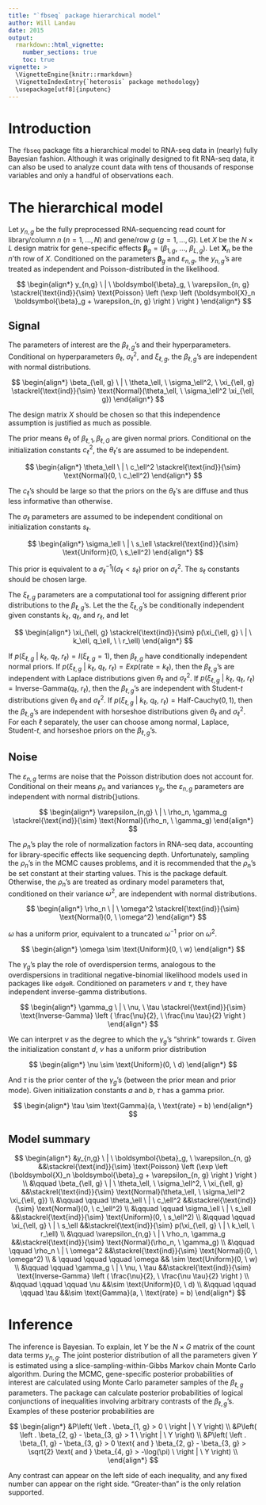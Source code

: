 ```yaml
---
title: "`fbseq` package hierarchical model"
author: Will Landau
date: 2015
output: 
  rmarkdown::html_vignette:
    number_sections: true
    toc: true
vignette: >
  \VignetteEngine{knitr::rmarkdown}
  \VignetteIndexEntry{`heterosis` package methodology}
  \usepackage[utf8]{inputenc}
---
```


\providecommand{\e}{\varepsilon}
\providecommand{\nv}{{}^{-1}}
\providecommand{\ov}[1]{\overline{#1}}
\providecommand{\q}{$\quad$ \newline}
\providecommand{\rt}{\rightarrow}
\providecommand{\vc}[1]{\boldsymbol{#1}}
\providecommand{\wh}[1]{\widehat{#1}}

# Introduction

The `fbseq` package fits a hierarchical model to RNA-seq data in (nearly) fully Bayesian fashion. Although it was originally designed to fit RNA-seq data, it can also be used to analyze count data with tens of thousands of response variables and only a handful of observations each.

# The hierarchical model

Let $y_{n, g}$ be the fully preprocessed RNA-sequencing read count for library/column $n$ ($n = 1, \ldots, N)$ and gene/row $g$ ($g = 1, \ldots, G)$. Let $X$ be the $N \times L$ design matrix for gene-specific effects $\boldsymbol{\beta}_g = (\beta_{1, g}, \ \ldots, \ \beta_{L, g})$. Let $\boldsymbol{X}_n$ be the $n$'th row of $X$. Conditioned on the parameters $\boldsymbol{\beta}_{ g}$ and $\e_{n, g}$, the $y_{n, g}$'s are treated as independent and Poisson-distributed in the likelihood.

$$ \begin{align*}
y_{n,g} \ | \ \boldsymbol{\beta}_g, \ \e_{n, g} \stackrel{\text{ind}}{\sim} \text{Poisson} \left (\exp \left (\boldsymbol{X}_n \boldsymbol{\beta}_g + \e_{n, g} \right ) \right )
\end{align*} $$

## Signal

The parameters of interest are the $\beta_{\ell, g}$'s and their hyperparameters. Conditional on hyperparameters $\theta_\ell$, $\sigma_\ell^2$, and $\xi_{\ell, g}$, the $\beta_{\ell, g}$'s are independent with normal distributions.

$$ \begin{align*}
\beta_{\ell, g} \ | \ \theta_\ell, \ \sigma_\ell^2, \ \xi_{\ell, g} \stackrel{\text{ind}}{\sim} \text{Normal}(\theta_\ell, \ \sigma_\ell^2 \xi_{\ell, g})
\end{align*} $$

The design matrix $X$ should be chosen so that this independence assumption is justified as much as possible.

The prior means $\theta_\ell$ of $\beta_{\ell, 1}, \beta_{\ell, G}$ are given normal priors. Conditional on the initialization constants $c_\ell^2$, the $\theta_\ell$'s are assumed to be independent.


$$ \begin{align*}
\theta_\ell \ | \ c_\ell^2 \stackrel{\text{ind}}{\sim} \text{Normal}(0, \ c_\ell^2)
\end{align*} $$

The $c_\ell$'s should be large so that the priors on the $\theta_\ell$'s are diffuse and thus less informative than otherwise.

The $\sigma_\ell$ parameters are assumed to be independent conditional on initialization constants $s_\ell$.

$$ \begin{align*}
\sigma_\ell \ | \ s_\ell \stackrel{\text{ind}}{\sim} \text{Uniform}(0, \ s_\ell^2)
\end{align*} $$

This prior is equivalent to a $\sigma_\ell^{-1} \text{I}(\sigma_\ell < s_\ell)$ prior on $\sigma_\ell^2$. The $s_\ell$ constants should be chosen large. 


The $\xi_{\ell, g}$ parameters are a computational tool for assigning different prior distributions to the $\beta_{\ell, g}$'s. Let the the $\xi_{\ell, g}$'s be conditionally independent given constants $k_\ell$, $q_\ell$, and $r_\ell$, and let 

$$ \begin{align*}
\xi_{\ell, g} \stackrel{\text{ind}}{\sim} p(\xi_{\ell, g} \ | \ k_\ell, q_\ell, \ \ r_\ell)
\end{align*} $$

If $p(\xi_{\ell, g} \ | \ k_\ell, \ q_\ell, \ r_\ell) = I(\xi_{\ell, g} = 1)$, then $\beta_{\ell, g}$ have conditionally independent normal priors. If $p(\xi_{\ell, g} \ | \ k_\ell, \ q_\ell, \ r_\ell) = Exp(\text{rate} = k_\ell)$, then the $\beta_{\ell, g}$'s are independent with Laplace distributions given $\theta_\ell$ and $\sigma_\ell^2$. If $p(\xi_{\ell, g} \ | \ k_\ell, \ q_\ell, \ r_\ell) = \text{Inverse-Gamma}(q_\ell, \ r_\ell)$, then the $\beta_{\ell, g}$'s are independent with Student-$t$ distributions given $\theta_\ell$ and $\sigma_\ell^2$. If $p(\xi_{\ell, g} \ | \ k_\ell, \ q_\ell, \ r_\ell) = \text{Half-Cauchy}(0, 1)$, then the $\beta_{\ell, g}$'s are independent with horseshoe distributions given $\theta_\ell$ and $\sigma_\ell^2$. For each $\ell$ separately, the user can choose among normal, Laplace, Student-$t$, and horseshoe priors on the $\beta_{\ell, g}$'s.


## Noise

The $\e_{n, g}$ terms are noise that the Poisson distribution does not account for. Conditional on their means $\rho_n$ and variances $\gamma_g$, the $\e_{n, g}$ parameters are independent with normal distrib{}utions.

$$ \begin{align*}
\e_{n,g} \ | \ \rho_n, \gamma_g \stackrel{\text{ind}}{\sim} \text{Normal}(\rho_n, \ \gamma_g)
\end{align*} $$

The $\rho_n$'s play the role of normalization factors in RNA-seq data, accounting for library-specific effects like sequencing depth. Unfortunately, sampling the $\rho_n$'s in the MCMC causes problems, and it is recommended that the $\rho_n$'s be set constant at their starting values. This is the package default. Otherwise, the $\rho_n$'s are treated as ordinary model parameters that, conditioned on their variance $\omega^2$, are independent with normal distributions.

$$ \begin{align*}
\rho_n \ | \ \omega^2 \stackrel{\text{ind}}{\sim} \text{Normal}(0, \ \omega^2)
\end{align*} $$

$\omega$ has a uniform prior, equivalent to a truncated $\omega^{-1}$ prior on $\omega^2$.

$$ \begin{align*}
\omega \sim \text{Uniform}(0, \ w)
\end{align*} $$

The $\gamma_g$'s play the role of overdispersion terms, analogous to the overdispersions in traditional negative-binomial likelihood models used in packages like `edgeR`. Conditioned on parameters $\nu$ and $\tau$, they have independent inverse-gamma distributions.

$$ \begin{align*}
\gamma_g \ | \ \nu, \ \tau \stackrel{\text{ind}}{\sim} \text{Inverse-Gamma} \left ( \frac{\nu}{2}, \ \frac{\nu \tau}{2} \right )
\end{align*} $$

We can interpret $\nu$ as the degree to which the $\gamma_g$'s "shrink" towards $\tau$. Given the initialization constant $d$, $\nu$ has a uniform prior distribution

$$ \begin{align*}
\nu \sim \text{Uniform}(0, \ d)
\end{align*} $$

And $\tau$ is the prior center of the $\gamma_g$'s (between the prior mean and prior mode). Given initialization constants $a$ and $b$, $\tau$ has a gamma prior.

$$ \begin{align*}
\tau \sim \text{Gamma}(a, \ \text{rate} = b)
\end{align*} $$

## Model summary


$$ \begin{align*}
&y_{n,g} \ | \ \boldsymbol{\beta}_g, \ \e_{n, g} &&\stackrel{\text{ind}}{\sim} \text{Poisson} \left (\exp \left (\boldsymbol{X}_n \boldsymbol{\beta}_g + \e_{n, g} \right ) \right ) \\
&\qquad \beta_{\ell, g} \ | \ \theta_\ell, \ \sigma_\ell^2, \ \xi_{\ell, g} &&\stackrel{\text{ind}}{\sim} \text{Normal}(\theta_\ell, \ \sigma_\ell^2 \xi_{\ell, g}) \\
&\qquad \qquad \theta_\ell \ | \ c_\ell^2 &&\stackrel{\text{ind}}{\sim} \text{Normal}(0, \ c_\ell^2) \\
&\qquad \qquad \sigma_\ell \ | \ s_\ell &&\stackrel{\text{ind}}{\sim} \text{Uniform}(0, \ s_\ell^2) \\
&\qquad \qquad \xi_{\ell, g} \ | \ s_\ell &&\stackrel{\text{ind}}{\sim} p(\xi_{\ell, g} \ | \ k_\ell, \ r_\ell) \\
&\qquad \e_{n,g} \ | \ \rho_n, \gamma_g &&\stackrel{\text{ind}}{\sim} \text{Normal}(\rho_n, \ \gamma_g) \\
&\qquad \qquad \rho_n \ | \ \omega^2 &&\stackrel{\text{ind}}{\sim} \text{Normal}(0, \ \omega^2) \\
& \qquad \qquad \qquad \omega && \sim \text{Uniform}(0, \ w) \\
&\qquad \qquad \gamma_g \ | \ \nu, \ \tau &&\stackrel{\text{ind}}{\sim} \text{Inverse-Gamma} \left ( \frac{\nu}{2}, \ \frac{\nu \tau}{2} \right ) \\
&\qquad \qquad \qquad \nu &&\sim \text{Uniform}(0, \ d) \\
&\qquad \qquad \qquad \tau &&\sim \text{Gamma}(a, \ \text{rate} = b)
\end{align*} $$



# Inference

The inference is Bayesian. To explain, let $Y$ be the $N \times G$ matrix of the count data terms $y_{n, g}$. The joint posterior distribution of all the parameters given $Y$ is estimated using a slice-sampling-within-Gibbs Markov chain Monte Carlo algorithm. During the MCMC, gene-specific posterior probabilities of interest are calculated using Monte Carlo parameter samples of the $\beta_{\ell, g}$ parameters. The package can calculate posterior probabilities of logical conjunctions of inequalities involving arbitrary contrasts of the $\beta_{\ell, g}$'s. Examples of these posterior probabilities are

$$ \begin{align*}
&P\left( \left . \beta_{1, g} > 0 \  \right | \ Y \right) \\
&P\left( \left . \beta_{2, g} - \beta_{3, g} > 1 \ \right | \ Y \right) \\
&P\left( \left . \beta_{1, g} - \beta_{3, g} > 0 \text{  and  } \beta_{2, g} - \beta_{3, g} > \sqrt{2} \text{  and  } \beta_{4, g} > -\log(\pi) \ \right | \ Y \right) \\
\end{align*} $$

Any contrast can appear on the left side of each inequality, and any fixed number can appear on the right side. "Greater-than" is the only relation supported.




